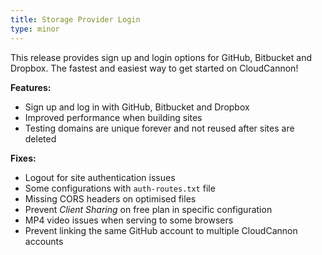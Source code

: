```yaml
---
title: Storage Provider Login
type: minor
---
```



This release provides sign up and login options for GitHub, Bitbucket and Dropbox. The fastest and easiest way to get started on CloudCannon!

**Features:**

* Sign up and log in with GitHub, Bitbucket and Dropbox
* Improved performance when building sites
* Testing domains are unique forever and not reused after sites are deleted

**Fixes:**

* Logout for site authentication issues
* Some configurations with `auth-routes.txt` file
* Missing CORS headers on optimised files
* Prevent *Client Sharing* on free plan in specific configuration
* MP4 video issues when serving to some browsers
* Prevent linking the same GitHub account to multiple CloudCannon accounts